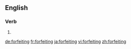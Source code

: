 ==English==

===Verb===
{{head|en|present participle}}

# {{present participle of|forfeit|lang=en|nocat=1}}

[[de:forfeiting]]
[[fr:forfeiting]]
[[ja:forfeiting]]
[[vi:forfeiting]]
[[zh:forfeiting]]